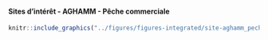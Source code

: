 #### Sites d’intérêt - AGHAMM - Pêche commerciale {-}


<!-- -------------------------------------------------- -->

```r
knitr::include_graphics("../figures/figures-integrated/site-aghamm_peche_commerciale.png")
```

<br>
